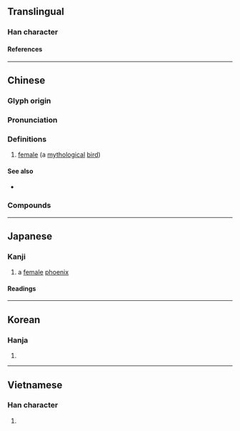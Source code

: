 {{character info}}
==Translingual==

===Han character===
{{Han char|rn=16|rad=几|as=09|sn=11|four=77210|canj=HNHAG|ids=⿵⺇皇}}

====References====
{{Han ref|kx=0134.270|dkj=01784|dj=0300.130|hdz=10278.100|uh=51F0}}

----

==Chinese==
{{zh-forms|alt=皇,䳨}}

===Glyph origin===
{{Han etym}}

===Pronunciation===
{{zh-pron
|m=huáng
|c=wong4
|md=huòng
|mn=qz,tw,xm,zz:hông
|mn-t=uang5/huang5
|w=3hhuaan
|mc=y
|oc=y
|cat=n
}}

===Definitions===
{{zh-hanzi}}

# {{lb|zh|Chinese mythology}} [[female]] ''{{w|fenghuang}}'' (a [[mythological]] [[bird]])

====See also====
* {{zh-l|鳳|male ''fenghuang''}}

===Compounds===
{{zh-der|鳳凰|求凰|鳳求凰|鳳凰來儀|鳳凰臺|鳳凰蛋|鳳凰簫|鳳凰竹|鳳凰木|鳳凰山|鳳凰在笯|鳳凰于飛|鳳凰池}}

----

==Japanese==

===Kanji===
{{ja-kanji|grade=|rs=几09}}

# a [[female]] [[phoenix]]

====Readings====
{{ja-readings
|goon=おう<わう
|kanon=こう<くわう
|kun=おおとり-<おほとり-
}}

----

==Korean==

===Hanja===
{{ko-hanja|황}}

# {{rfdef|ko|sort=几09}}

----

==Vietnamese==

===Han character===
{{vi-readings|reading=[[hoàng]]|rs=几09}}

# {{rfdef|vi|sort=几09}}